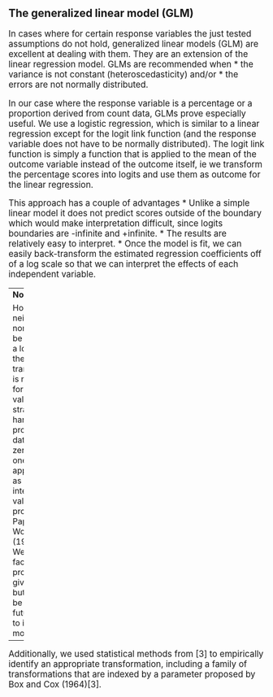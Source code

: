 ## The generalized linear model (GLM)
<big>
In cases where for certain response variables the just tested assumptions do not hold, generalized linear models (GLM) are excellent at dealing with them. They are an extension of the linear regression model.
GLMs are recommended when
* the variance is not constant (heteroscedasticity) and/or
* the errors are not normally distributed.

In our case where the response variable is a percentage or a proportion derived from count data, GLMs prove especially useful. We use a logistic regression, which is similar to a linear regression except for the logit link function (and the response variable does not have to be normally distributed). The logit link function is simply a function that is applied to the mean of the outcome variable instead of the outcome itself, ie we transform the percentage scores into logits and use them as outcome for the linear regression. 

This approach has a couple of advantages
* Unlike a simple linear model it does not predict scores outside of the boundary which would make interpretation difficult, since logits boundaries are -infinite and +infinite.
* The results are relatively easy to interpret.
* Once the model is fit, we can easily back-transform the estimated regression coefficients off of a log scale so that we can interpret the effects of each independent variable.

---
**Note:**

However, neither zeros nor ones can be included in a logit, since the logit transformation is not defined for those values. 
A strategy for handling proportions data in which zeros and ones may appear as well as intermediate values was proposed by Papke and Wooldridge (1996) [4]. We did not face this problem in the given data set but is might be relevant for future data set to improve our model.

---
<!--- Beta-Regression might be the model you are looking for. The following vignette shows how to apply beta regression in R using Cribari-Neto's and Zeileis's "betareg"-Package: ftp://cran.r-project.org/pub/R/web/packages/betareg/vignettes/betareg.pdf 
--->
Additionally, we used statistical methods from [3] to empirically identify an appropriate transformation, including a family of transformations that are indexed by a parameter proposed by Box and Cox (1964)[3].
</big>

